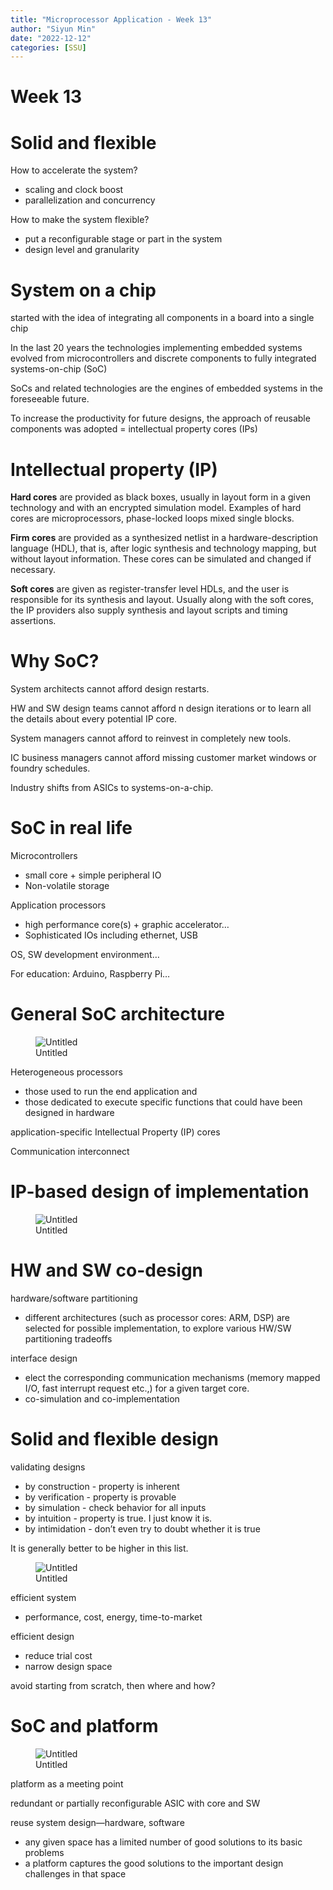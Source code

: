 ```yaml
---
title: "Microprocessor Application - Week 13"
author: "Siyun Min"
date: "2022-12-12"
categories: [SSU]
---
```

# Week 13

# Solid and flexible

How to accelerate the system?

- scaling and clock boost
- parallelization and concurrency

How to make the system flexible?

- put a reconfigurable stage or part in the system
- design level and granularity

# System on a chip

started with the idea of integrating all components in a board into a single chip

In the last 20 years the technologies implementing embedded systems evolved from microcontrollers and discrete components to fully integrated systems-on-chip (SoC)

SoCs and related technologies are the engines of embedded systems in the foreseeable future.

To increase the productivity for future designs, the approach of reusable components was adopted = intellectual property cores (IPs)

# Intellectual property (IP)

**Hard cores** are provided as black boxes, usually in layout form in a given technology and with an encrypted simulation model. Examples of hard cores are microprocessors, phase-locked loops mixed single blocks.

**Firm cores** are provided as a synthesized netlist in a hardware-description language (HDL), that is, after logic synthesis and technology mapping, but without layout information. These cores can be simulated and changed if necessary.

**Soft cores** are given as register-transfer level HDLs, and the user is responsible for its synthesis and layout. Usually along with the soft cores, the IP providers also supply synthesis and layout scripts and timing assertions.

# Why SoC?

System architects cannot afford design restarts.

HW and SW design teams cannot afford n design iterations or to learn all the details about every potential IP core.

System managers cannot afford to reinvest in completely new tools.

IC business managers cannot afford missing customer market windows or foundry schedules.

Industry shifts from ASICs to systems-on-a-chip.

# SoC in real life

Microcontrollers

- small core + simple peripheral IO
- Non-volatile storage

Application processors

- high performance core(s) + graphic accelerator…
- Sophisticated IOs including ethernet, USB

OS, SW development environment…

For education: Arduino, Raspberry Pi…

# General SoC architecture

![Untitled](./Untitled.png)

Heterogeneous processors

- those used to run the end application and
- those dedicated to execute specific functions that could have been designed in hardware

application-specific Intellectual Property (IP) cores

Communication interconnect

# IP-based design of implementation

![Untitled](./Untitled%201.png)

# HW and SW co-design

hardware/software partitioning

- different architectures (such as processor cores: ARM, DSP) are selected for possible implementation, to explore various HW/SW partitioning tradeoffs

interface design

- elect the corresponding communication mechanisms (memory mapped I/O, fast interrupt request etc.,) for a given target core.
- co-simulation and co-implementation

# Solid and flexible design

validating designs

- by construction - property is inherent
- by verification - property is provable
- by simulation - check behavior for all inputs
- by intuition - property is true. I just know it is.
- by intimidation - don’t even try to doubt whether it is true

It is generally better to be higher in this list.

![Untitled](./Untitled%202.png)

efficient system

- performance, cost, energy, time-to-market

efficient design

- reduce trial cost
- narrow design space

avoid starting from scratch, then where and how?

# SoC and platform

![Untitled](./Untitled%203.png)

platform as a meeting point

redundant  or partially reconfigurable ASIC with core and SW

reuse system design—hardware, software

- any given space has a limited number of good solutions to its basic problems
- a platform captures the good solutions to the important design challenges in that space